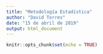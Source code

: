 ```yaml
---
title: "Metodología Estadística"
author: "David Torres"
date: "15 de abril de 2019"
output: html_document
---
```




```r
knitr::opts_chunk$set(echo = TRUE)
```

